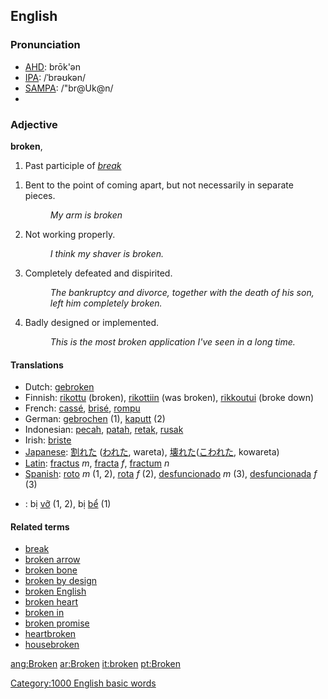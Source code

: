 {{see|Broken}}

==English==

===Pronunciation===
*[[w:AHD|AHD]]: brōk'ən
*[[w:IPA|IPA]]: /ˈbrəʊkən/
*[[w:SAMPA|SAMPA]]: /"br@Uk@n/
*{{audio|en-us-broken.ogg|Audio (US)}}

===Adjective===
'''broken''', 

# Past participle of ''[[break]]''
<!-- This one's a beast to define non-circularly! Feel free to improve. -->
#Bent to the point of coming apart, but not necessarily in separate pieces.
#: ''My arm is broken''
#Not working properly.
#: ''I think my shaver is broken.''
#Completely defeated and dispirited.
#: ''The bankruptcy and divorce, together with the death of his son, left him completely broken.''
# {{cattag2|Software|Colloquial}} Badly designed or implemented.
#: ''This is the most broken application I've seen in a long time.''

====Translations====
*Dutch: [[gebroken]]
*Finnish: [[rikottu]] (broken), [[rikottiin]] (was broken), [[rikkoutui]] (broke down)
*French: [[cassé]], [[brisé]], [[rompu]]
*German: [[gebrochen]] (1), [[kaputt]] (2)
*Indonesian: [[pecah]], [[patah]], [[retak]], [[rusak]]
*Irish: [[briste]]
*[[Japanese]]: [[割れた]] ([[われた]], wareta), [[壊れた]]([[こわれた]], kowareta)
*[[Latin]]: [[fractus]] ''m'', [[fracta]] ''f'', [[fractum]] ''n''
*[[Spanish]]: [[roto]] ''m'' (1, 2), [[rota]] ''f'' (2), [[desfuncionado]] ''m'' (3), [[desfuncionada]] ''f'' (3)
*{{vi}}: bị [[vỡ]] (1, 2), bị [[bể]] (1)

====Related terms====
*[[break]]
*[[broken arrow]]
*[[broken bone]]
*[[broken by design]]
*[[broken English]]
*[[broken heart]]
*[[broken in]]
*[[broken promise]]
*[[heartbroken]]
*[[housebroken]]

[[Category:1000 English basic words]]

[[ang:Broken]]
[[ar:Broken]]
[[it:broken]]
[[pt:Broken]]